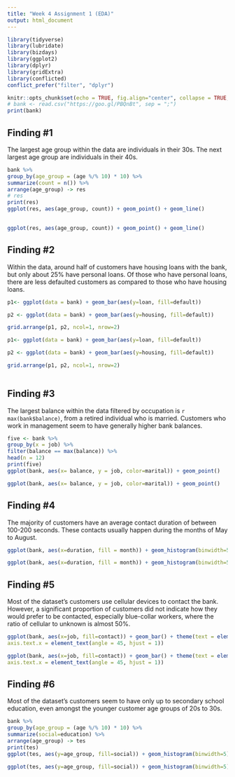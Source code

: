 ```yaml
---
title: "Week 4 Assignment 1 (EDA)"
output: html_document
---
```


```r
library(tidyverse)
library(lubridate)
library(bizdays)
library(ggplot2)
library(dplyr)
library(gridExtra)
library(conflicted)
conflict_prefer("filter", "dplyr")

knitr::opts_chunk$set(echo = TRUE, fig.align="center", collapse = TRUE, cache = TRUE)
# bank <- read.csv("https://goo.gl/PBQnBt", sep = ";")
print(bank)
```

## Finding #1

The largest age group within the data are individuals in their 30s. The next largest age group are individuals in their 40s.

```r
bank %>%
group_by(age_group = (age %/% 10) * 10) %>%
summarize(count = n()) %>%
arrange(age_group) -> res
# res
print(res)
ggplot(res, aes(age_group, count)) + geom_point() + geom_line()
  
```
```r
ggplot(res, aes(age_group, count)) + geom_point() + geom_line()
```

## Finding #2

Within the data, around half of customers have housing loans with the bank, but only about 25% have personal loans. Of those who have personal loans, there are less defaulted customers as compared to those who have housing loans. 

```r
p1<- ggplot(data = bank) + geom_bar(aes(y=loan, fill=default)) 

p2 <- ggplot(data = bank) + geom_bar(aes(y=housing, fill=default))

grid.arrange(p1, p2, ncol=1, nrow=2)
```
```r
p1<- ggplot(data = bank) + geom_bar(aes(y=loan, fill=default)) 

p2 <- ggplot(data = bank) + geom_bar(aes(y=housing, fill=default))

grid.arrange(p1, p2, ncol=1, nrow=2)
                             
```

## Finding #3

The largest balance within the data filtered by occupation is `r max(bank$balance)`, from a retired individual who is married. Customers who work in management seem to have generally higher bank balances.

```r
five <- bank %>%
group_by(x = job) %>%
filter(balance == max(balance)) %>%
head(n = 12)
print(five)
ggplot(bank, aes(x= balance, y = job, color=marital)) + geom_point()
```
```r
ggplot(bank, aes(x= balance, y = job, color=marital)) + geom_point()
```

## Finding #4

The majority of customers have an average contact duration of between 100-200 seconds. These contacts usually happen during the months of May to August. 

```r
ggplot(bank, aes(x=duration, fill = month)) + geom_histogram(binwidth=50)
```
```r
ggplot(bank, aes(x=duration, fill = month)) + geom_histogram(binwidth=50)
```

## Finding #5

Most of the dataset's customers use cellular devices to contact the bank. However, a significant proportion of customers did not indicate how they would prefer to be contacted, especially blue-collar workers, where the ratio of cellular to unknown is almost 50%.

```r
ggplot(bank, aes(x=job, fill=contact)) + geom_bar() + theme(text = element_text(size=10),
axis.text.x = element_text(angle = 45, hjust = 1))
```
```r
ggplot(bank, aes(x=job, fill=contact)) + geom_bar() + theme(text = element_text(size=10),
axis.text.x = element_text(angle = 45, hjust = 1))
```

## Finding #6

Most of the dataset's customers seem to have only up to secondary school education, even amongst the younger customer age groups of 20s to 30s. 

```r
bank %>%
group_by(age_group = (age %/% 10) * 10) %>%
summarize(social=education) %>%
arrange(age_group) -> tes
print(tes)
ggplot(tes, aes(y=age_group, fill=social)) + geom_histogram(binwidth=5) 
```

```r
ggplot(tes, aes(y=age_group, fill=social)) + geom_histogram(binwidth=5) 
```


